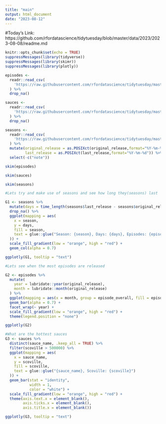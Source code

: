 ```yaml
---
title: "main"
output: html_document
date: "2023-08-12"
---
```


#Today's Link: https://github.com/rfordatascience/tidytuesday/blob/master/data/2023/2023-08-08/readme.md

```r
knitr::opts_chunk$set(echo = TRUE)
suppressMessages(library(tidyverse))
suppressMessages(library(skimr))
suppressMessages(library(plotly))
```

```r
episodes <-
  readr::read_csv(
    'https://raw.githubusercontent.com/rfordatascience/tidytuesday/master/data/2023/2023-08-08/episodes.csv'
  ) %>%
  drop_na()

sauces <-
  readr::read_csv(
    'https://raw.githubusercontent.com/rfordatascience/tidytuesday/master/data/2023/2023-08-08/sauces.csv'
  ) %>%
  drop_na()

seasons <-
  readr::read_csv(
    'https://raw.githubusercontent.com/rfordatascience/tidytuesday/master/data/2023/2023-08-08/seasons.csv'
  ) %>%
  mutate(original_release = as.POSIXct(original_release,format="%Y-%m-%d"),
         last_release = as.POSIXct(last_release,format="%Y-%m-%d")) %>%
  select(-c("note")) 

skim(episodes)

skim(sauces)

skim(seasons)
```

```r
#Lets try and make use of seasons and see how long they(seasons) last

G1 <- seasons %>%
  mutate(days = time_length(seasons$last_release - seasons$original_release, unit = "day")) %>%
  drop_na() %>%
  ggplot(mapping = aes(
    x = season,
    y = days,
    fill = season,
    text = glue::glue("Season: {season}, Days: {days}, Episodes: {episodes}")
  )) +
  scale_fill_gradient(low = "orange", high = "red") +
  geom_col(alpha = 0.7)

ggplotly(G1, tooltip = "text")

```

```r
#Lets see when the most episodes are released

G2 <- episodes %>%
  mutate(
    year = lubridate::year(original_release),
    month = lubridate::month(original_release)
  ) %>%
  ggplot(mapping = aes(x = month, group = episode_overall, fill = episode_overall)) +
  geom_bar(alpha = 0.7) +
  facet_wrap(~ year) +
  scale_fill_gradient(low = "orange", high = "red") +
  theme(legend.position = "none")

ggplotly(G2)
```

```r
#What are the hottest sauces
G3 <- sauces %>%
  distinct(sauce_name, .keep_all = TRUE) %>%
  filter(scoville > 500000) %>%
  ggplot(mapping = aes(
    x = sauce_name,
    y = scoville,
    fill = scoville,
    text = glue::glue("{sauce_name}, Scoville: {scoville}")
  )) +
  geom_bar(stat = "identity",
           width = 1,
           color = "white") +
  scale_fill_gradient(low = "orange", high = "red") +
  theme(axis.text.x = element_blank(),
        axis.ticks.x = element_blank(),
        axis.title.x = element_blank())

ggplotly(G3, tooltip = "text")
```
